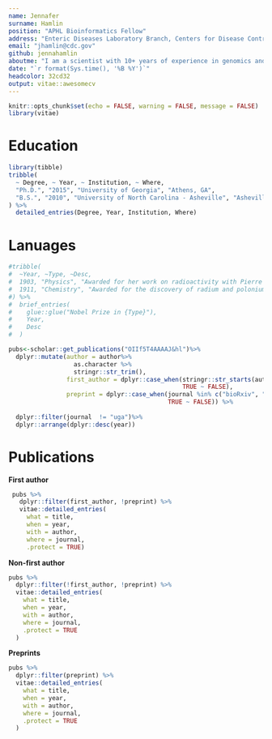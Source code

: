 ```yaml
---
name: Jennafer
surname: Hamlin
position: "APHL Bioinformatics Fellow"
address: "Enteric Diseases Laboratory Branch, Centers for Disease Control and Prevention, Atlanta, GA, USA"
email: "jhamlin@cdc.gov"
github: jennahamlin
aboutme: "I am a scientist with 10+ years of experience in genomics and evolutionary . My training includes using a range of tools - genomics, population genetics, molecular biology – to answer interesting questions in regarding orgnamisms which can cause to human health. I have a particular"
date: "`r format(Sys.time(), '%B %Y')`"
headcolor: 32cd32
output: vitae::awesomecv
---
```



```r
knitr::opts_chunk$set(echo = FALSE, warning = FALSE, message = FALSE)
library(vitae)
```

# Education

```r
library(tibble)
tribble(
  ~ Degree, ~ Year, ~ Institution, ~ Where,
  "Ph.D.", "2015", "University of Georgia", "Athens, GA",
  "B.S.", "2010", "University of North Carolina - Asheville", "Asheville, NC"
) %>% 
  detailed_entries(Degree, Year, Institution, Where)
```

# Lanuages

```r
#tribble(
#  ~Year, ~Type, ~Desc,
#  1903, "Physics", "Awarded for her work on radioactivity with Pierre Curie and Henri Becquerel",
#  1911, "Chemistry", "Awarded for the discovery of radium and polonium"
#) %>% 
#  brief_entries(
#    glue::glue("Nobel Prize in {Type}"),
#    Year, 
#    Desc
#  )
```

```r
pubs<-scholar::get_publications("OIIf5T4AAAAJ&hl")%>%
  dplyr::mutate(author = author%>%
                  as.character %>%
                  stringr::str_trim(),
                first_author = dplyr::case_when(stringr::str_starts(author, "JAP Hamlin") ~ TRUE,
                                                TRUE ~ FALSE),
                preprint = dplyr::case_when(journal %in% c("bioRxiv", "BioRxiv") ~ TRUE,
                                            TRUE ~ FALSE)) %>%
  
  dplyr::filter(journal  != "uga")%>%
  dplyr::arrange(dplyr::desc(year))
```

# Publications

**First author**

```r
 pubs %>% 
   dplyr::filter(first_author, !preprint) %>% 
   vitae::detailed_entries(
     what = title,
     when = year,
     with = author,
     where = journal, 
     .protect = TRUE)
```

**Non-first author**

```r
pubs %>%
  dplyr::filter(!first_author, !preprint) %>%
  vitae::detailed_entries(
    what = title,
    when = year,
    with = author,
    where = journal,
    .protect = TRUE
  )
```

**Preprints**

```r
pubs %>%
  dplyr::filter(preprint) %>%
  vitae::detailed_entries(
    what = title,
    when = year,
    with = author,
    where = journal,
    .protect = TRUE
  )
```
